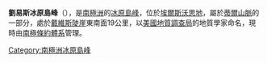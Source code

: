 {{coord|85|40|S|88|5|W|source:GNIS|display=title}}

'''劉易斯冰原島峰'''（{{lang-en|Lewis Nunatak}}），是[[南極洲|南極洲]]的[[冰原島峰|冰原島峰]]，位於[[埃爾斯沃思地|埃爾斯沃思地]]，屬於[[蒂爾山脈|蒂爾山脈]]的一部分，處於[[戴維斯陡崖|戴維斯陡崖]]東南面19公里，以[[美國地質調查局|美國地質調查局]]的地質學家命名，現時由[[南極條約體系|南極條約體系]]管理。

{{DEFAULTSORT:Lewis Nunatak}}
[[Category:南極洲冰原島峰|Category:南極洲冰原島峰]]


{{EllsworthLand-geo-stub}}